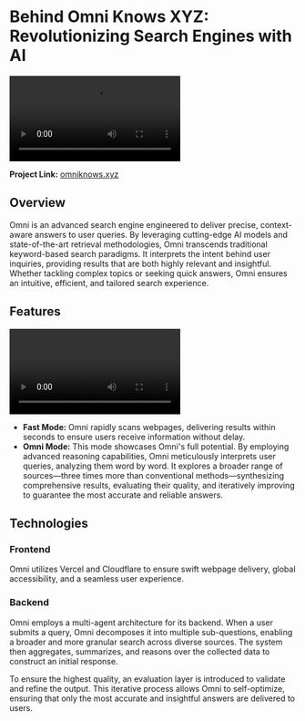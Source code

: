 # Behind Omni Knows XYZ: Revolutionizing Search Engines with AI

<Video
  src="https://cdn.haozheli.com/omniknowsxyz.mp4"
  alt="Cover video of Omni"
  caption="Omni Knows XYZ"
/>

**Project Link:** [omniknows.xyz](https://omniknows.xyz)

## Overview

Omni is an advanced search engine engineered to deliver precise, context-aware answers to user queries. By leveraging cutting-edge AI models and state-of-the-art retrieval methodologies, Omni transcends traditional keyword-based search paradigms. It interprets the intent behind user inquiries, providing results that are both highly relevant and insightful. Whether tackling complex topics or seeking quick answers, Omni ensures an intuitive, efficient, and tailored search experience.

## Features

<Video
  src="https://cdn.haozheli.com/omni_switch.mp4"
  alt="Cover video of Omni Switching Mode"
  caption="Fast Mode and Omni Mode"
/>

- **Fast Mode:** Omni rapidly scans webpages, delivering results within seconds to ensure users receive information without delay.
- **Omni Mode:** This mode showcases Omni's full potential. By employing advanced reasoning capabilities, Omni meticulously interprets user queries, analyzing them word by word. It explores a broader range of sources—three times more than conventional methods—synthesizing comprehensive results, evaluating their quality, and iteratively improving to guarantee the most accurate and reliable answers.

## Technologies

### Frontend

Omni utilizes Vercel and Cloudflare to ensure swift webpage delivery, global accessibility, and a seamless user experience.

### Backend

Omni employs a multi-agent architecture for its backend. When a user submits a query, Omni decomposes it into multiple sub-questions, enabling a broader and more granular search across diverse sources. The system then aggregates, summarizes, and reasons over the collected data to construct an initial response. 

To ensure the highest quality, an evaluation layer is introduced to validate and refine the output. This iterative process allows Omni to self-optimize, ensuring that only the most accurate and insightful answers are delivered to users.